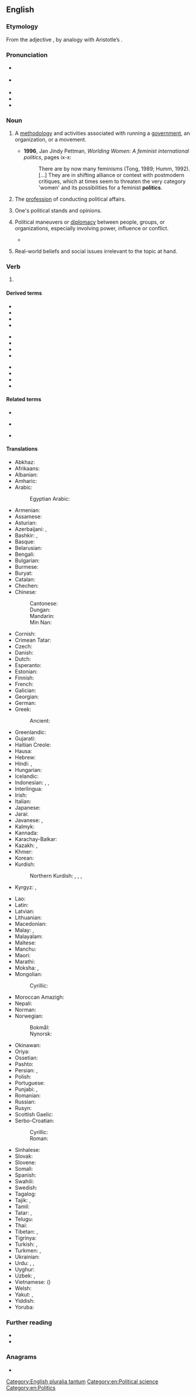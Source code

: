 {{also|polítics}}
==English==
{{wikipedia}}

===Etymology===
From the adjective {{m|en|politic}}, by analogy with Aristotle’s {{m|grc|[[τα]] [[πολιτικά]]||affairs of state}}.

===Pronunciation===
* {{a|GenAm}} {{IPA|en|/ˈpɑl.ɪˌtɪks/}}
* {{a|RP}} {{IPA|en|/ˈpɒl.ɪ.tɪks/}}
* {{audio|en|en-us-politics.ogg|Audio (US)}}
* {{audio|en|En-uk-politics.ogg|Audio (UK)}}
* {{hyphenation|en|pol|i|tics}}

===Noun===
{{en-noun|~|politics}}

# {{lb|en|countable}} A [[methodology]] and activities associated with running a [[government]], an organization, or a movement.
#* '''1996''', Jan Jindy Pettman, ''Worlding Women: A feminist international politics'', pages ix-x:
#*: There are by now many feminisms (Tong, 1989; Humm, 1992). [...] They are in shifting alliance or contest with postmodern critiques, which at times seem to threaten the very category 'women' and its possibilities for a feminist '''politics'''.
# {{lb|en|countable}} The [[profession]] of conducting political affairs.
#: {{ux|en|He made a career out of '''politics'''.}}
# {{lb|en|in the plural}} One's political stands and opinions.
#: {{ux|en|Their '''politics''' are clear from the bumper stickers on their cars.}}
# {{lb|en|uncountable}} Political maneuvers or [[diplomacy]] between people, groups, or organizations, especially involving power, influence or conflict.
#* {{quote-av|en|actor={{w|Ian McDiarmid}}|role=Senator Palpatine|title={{w|Star Wars: Episode I – The Phantom Menace}}|writer={{w|George Lucas}}|year=1999|passage=There is no stability; only '''politics'''. The Republic is not what it once was. The Senate is full of greedy, squabbling delegates. There is no interest in the common good.}}
# {{lb|en|in the singular|fandom}} Real-world beliefs and social issues irrelevant to the topic at hand.
#: {{ux|en|We're trying to talk about comic books, don't mention politics.}}

===Verb===
{{head|en|verb form}}

# {{en-third-person singular of|politic}}

====Derived terms====
{{rel-top3|Terms derived from ''politics''}}
* {{l|en|all politics is local}}
* {{l|en|geopolitics}}
* {{l|en|necropolitics}}
* {{l|en|palace politics}}
{{rel-mid3}}
* {{l|en|petropolitics}}
* {{l|en|politic}}
* {{l|en|political}}
* {{l|en|politician}}
{{rel-mid3}}
* {{l|en|politicize}}
* {{l|en|retail politics}}
* {{l|en|sexual politics}}
* {{l|en|wedge politics}}
{{rel-bottom}}

====Related terms====
{{rel-top3|Terms etymologically related to ''politics''}}
* {{l|en|police}}
{{rel-mid3}}
* {{l|en|policy}}
{{rel-mid3}}
* {{l|en|polity}}
{{rel-bottom}}

====Translations====
{{trans-top|a methodology and activities associated with running a government}}
* Abkhaz: {{t|ab|аполитика}}
* Afrikaans: {{t+|af|politiek}}
* Albanian: {{t+|sq|politikë|f}}
* Amharic: {{t|am|ፖለቲካ}}
* Arabic: {{t+|ar|سِيَاسَة|f}}
*: Egyptian Arabic: {{t|arz|سياسة|f|tr=siyāsa}}
* Armenian: {{t+|hy|քաղաքականություն}}
* Assamese: {{t|as|ৰাজনীতি}}
* Asturian: {{t|ast|política|f}}
* Azerbaijani: {{t+|az|siyasət}}, {{t+|az|politika}}
* Bashkir: {{t|ba|сәйәсәт}}, {{t|ba|политика}}
* Basque: {{t+|eu|politika}}
* Belarusian: {{t+|be|палі́тыка|f}}
* Bengali: {{t+|bn|রাজনীতি}}
* Bulgarian: {{t+|bg|поли́тика|f}}
* Burmese: {{t+|my|နိုင်ငံရေး}}
* Buryat: {{t|bua|улас түрэ}}
* Catalan: {{t+|ca|política|f}}
* Chechen: {{t|ce|политика}}
* Chinese:
*: Cantonese: {{t|yue|政治|tr=zing3 zi6}}
*: Dungan: {{t|dng|җынҗы}}
*: Mandarin: {{t+|cmn|政治|tr=zhèngzhì}}
*: Min Nan: {{t+|nan|政治|tr=chèng-tī}}
* Cornish: {{t|kw|politegieth|f}}
* Crimean Tatar: {{t|crh|siyaset}}
* Czech: {{t+|cs|politika|f}}
* Danish: {{t+|da|politik|c}}
* Dutch: {{t+|nl|politiek|f}}
* Esperanto: {{t|eo|politiko}}
* Estonian: {{t+|et|poliitika}}
* Finnish: {{t+|fi|politiikka}}
* French: {{t+|fr|politique|f}}
* Galician: {{t+|gl|política|f}}
* Georgian: {{t|ka|პოლიტიკა}}
* German: {{t+|de|Politik|f}}
* Greek: {{t+|el|πολιτική|f}}
*: Ancient: {{t|grc|πολιτική|f}}
* Greenlandic: {{t|kl|politikki}}
* Gujarati: {{t|gu|રાજકારણ}}
* Haitian Creole: {{t|ht|politik}}
* Hausa: {{t+|ha|siyasa}}
* Hebrew: {{t+|he|פּוֹלִיטִיקָה|f|tr=polítika}}
* Hindi: {{t+|hi|राजनीति|f}}, {{t+|hi|सियासत|f}}
* Hungarian: {{t+|hu|politika}}
* Icelandic: {{t+|is|stjórnmál|n-p}}
* Indonesian: {{t+|id|politik}}, {{t+|id|siasat}}, {{t+|id|siasah}}
* Interlingua: {{t|ia|politica|f}}
* Irish: {{t|ga|polaitíocht}}
* Italian: {{t+|it|politica|f}}
* Japanese: {{t+|ja|政治|tr=せいじ, seiji}}
* Jarai: {{t|jra|kơđi čar}}
* Javanese: {{t|jv|naya}}, {{t+|jv|pulitik}}
* Kalmyk: {{t|xal|төршл}}
* Kannada: {{t+|kn|ರಾಜಕೀಯ}}
* Karachay-Balkar: {{t|krc|политика}}
* Kazakh: {{t+|kk|саясат}}, {{t|kk|политика}}
* Khmer: {{t+|km|នយោបាយ}}
* Korean: {{t+|ko|정치(政治)}}
* Kurdish:
*: Northern Kurdish: {{t+|kmr|ramyarî}}, {{t+|kmr|siyaset}}, {{t+|kmr|rêzanî}}, {{t+|kmr|polîtîka}}
* Kyrgyz: {{t+|ky|саясат}}, {{t|ky|политика}}
{{trans-mid}}
* Lao: {{t+|lo|ການເມືອງ}}
* Latin: {{t|la|cīvīlitās|f}}
* Latvian: {{t|lv|politika|f}}
* Lithuanian: {{t+|lt|politika|f}}
* Macedonian: {{t|mk|политика|f}}
* Malay: {{t+|ms|politik}}, {{t+|ms|siasah}}
* Malayalam: {{t+|ml|രാഷ്ട്രീയം}}
* Maltese: {{t|mt|politika|f}}
* Manchu: {{t|mnc|ᡩᠠᠰᠠᠨ}}
* Maori: {{t|mi|tōrangapū}}
* Marathi: {{t|mr|राजकारण}}
* Moksha: {{t|mdf|политиксь}}, {{t|mdf|политика}}
* Mongolian:
*: Cyrillic: {{t|mn|улс төр}}
* Moroccan Amazigh: {{t|zgh|ⵜⴰⵙⵔⵜⵉⵜ|f}}
* Nepali: {{t+|ne|राजनीति}}
* Norman: {{t|nrf|politique|f}}
* Norwegian:
*: Bokmål: {{t+|nb|politikk|m}}
*: Nynorsk: {{t+|no|politikk|m}}
* Okinawan: {{t|ryu|政治|tr=しーじ, shiiji}}
* Oriya: {{t+|or|ରାଜନୀତି}}
* Ossetian: {{t|os|политикӕ}}
* Pashto: {{t+|ps|سياست|m|tr=seyāsát}}
* Persian: {{t+|fa|سیاست|tr=siyâsat}}, {{t|fa|پلیتیک|tr=politik}}
* Polish: {{t+|pl|polityka|f}}
* Portuguese: {{t+|pt|política|f}}
* Punjabi: {{t+|pa|ਸਿਆਸਤ}}, {{t|pa|ਰਾਜਨੀਤੀ}}
* Romanian: {{t+|ro|politică|f}}
* Russian: {{t+|ru|поли́тика|f}}
* Rusyn: {{t|rue|полі́тіка|f}}
* Scottish Gaelic: {{t|gd|sluagh-iùl|m}}
* Serbo-Croatian:
*: Cyrillic: {{t|sh|полѝтика|f}}
*: Roman: {{t+|sh|polìtika|f}}
* Sinhalese: {{t|si|රාජනීතිය}}
* Slovak: {{t|sk|politika|f}}
* Slovene: {{t+|sl|politika|f}}
* Somali: {{t|so|siyaasadda}}
* Spanish: {{t+|es|política|f}}
* Swahili: {{t+|sw|siasa}}
* Swedish: {{t+|sv|politik|c}}
* Tagalog: {{t+|tl|politika}}
* Tajik: {{t+|tg|сиёсат}}, {{t|tg|политика}}
* Tamil: {{t+|ta|அரசியல்}}
* Tatar: {{t+|tt|сәясәт}}, {{t|tt|политика}}
* Telugu: {{t+|te|రాజకీయాలు}}
* Thai: {{t+|th|การเมือง}}
* Tibetan: {{t|bo|སྲིད་དོན}}, {{t|bo|ཆབ་སྲིད}}
* Tigrinya: {{t|ti|ፖለቲካ}}
* Turkish: {{t+|tr|politika}}, {{t+|tr|siyaset}}
* Turkmen: {{t+|tk|syýasat}}, {{t|tk|politika}}
* Ukrainian: {{t+|uk|полі́тика|f}}
* Urdu: {{t|ur|سیاست|f|tr=siyāsat}}, {{t|ur|راجنیتی|f|tr=rājnīti}}, 
* Uyghur: {{t+|ug|سىياسەت}}
* Uzbek: {{t+|uz|siyosat}}, {{t+|uz|politika}}
* Vietnamese: {{t+|vi|chính trị}} ({{t|vi|政治}})
* Welsh: {{t+|cy|gwleidyddiaeth|f}}
* Yakut: {{t|sah|бэлиитикэ}}, {{t|sah|политика}}
* Yiddish: {{t|yi|פּאָליטיק|f}}
* Yoruba: {{t|yo|ìṣèlú}}
{{trans-bottom}}

===Further reading===
* {{R:Webster 1913}}
* {{R:Century 1911}}

===Anagrams===
* {{anagrams|en|a=ciilopst|colpitis|psilotic}}

[[Category:English pluralia tantum]]
[[Category:en:Political science]]
[[Category:en:Politics]]
